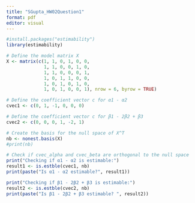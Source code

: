 ```yaml
---
title: "SGupta_HW02Question1"
format: pdf
editor: visual
---
```



```r
#install.packages("estimability")
library(estimability)

# Define the model matrix X
X <- matrix(c(1, 1, 0, 1, 0, 0,
              1, 1, 0, 0, 1, 0,
              1, 1, 0, 0, 0, 1,
              1, 0, 1, 1, 0, 0,
              1, 0, 1, 0, 1, 0,
              1, 0, 1, 0, 0, 1), nrow = 6, byrow = TRUE)

# Define the coefficient vector c for α1 - α2
cvec1 <- c(0, 1, -1, 0, 0, 0)

# Define the coefficient vector c for β1 - 2β2 + β3
cvec2 <- c(0, 0, 0, 1, -2, 1)

# Create the basis for the null space of X^T
nb <- nonest.basis(X)
#print(nb)

# Check if cvec_alpha and cvec_beta are orthogonal to the null space
print("Checking if α1 - α2 is estimable:")
result1 <- is.estble(cvec1, nb)
print(paste("Is α1 - α2 estimable?", result1))

print("Checking if β1 - 2β2 + β3 is estimable:")
result2 <- is.estble(cvec2, nb)
print(paste("Is β1 - 2β2 + β3 estimable? ", result2))
```

